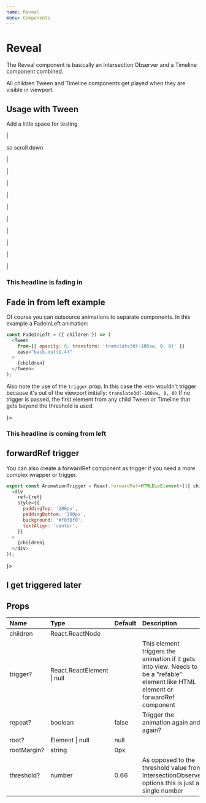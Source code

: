 ```yaml
---
name: Reveal
menu: Components
---
```




# Reveal

The Reveal component is basically an Intersection Observer and a Timeline component combined.

All children Tween and Timeline components get played when they are visible in viewport.



## Usage with Tween

Add a little space for testing





|

so scroll down

|

|

|

|

|

|

|

|

|

|

<Playground>
  <Reveal repeat>
    <Tween from={{ opacity: 0 }} duration={2}>
      <h3>This headline is fading in</h3>
    </Tween>
  </Reveal>
</Playground>

## Fade in from left example

Of course you can outsource animations to separate components. In this example a FadeInLeft animation:

```javascript
const FadeInLeft = ({ children }) => (
  <Tween
    from={{ opacity: 0, transform: 'translate3d(-100vw, 0, 0)' }}
    ease="back.out(1.4)"
  >
    {children}
  </Tween>
);
```

Also note the use of the `trigger` prop.
In this case the `<H3>` wouldn't trigger because it's out of the viewport initially: `translate3d(-100vw, 0, 0)`
If no trigger is passed, the first element from any child Tween or Timeline that gets beyond the threshold is used.

<Playground>
  <Reveal repeat trigger={<div />}>
    <FadeInLeft>
      <h3>This headline is coming from left</h3>
    </FadeInLeft>
  </Reveal>
</Playground>

## forwardRef trigger

You can also create a forwardRef component as trigger if you need a more complex wrapper or trigger.

```javascript
export const AnimationTrigger = React.forwardRef<HTMLDivElement>(({ children }, ref) => (
  <div
    ref={ref}
    style={{
      paddingTop: '200px',
      paddingBottom: '200px',
      background: '#f0f0f0',
      textAlign: 'center',
    }}
  >
    {children}
  </div>
));

```

<Playground>
  <Reveal repeat threshold={1} trigger={<AnimationTrigger />}>
    <RubberBand>
      <h2>I get triggered later</h2>
    </RubberBand>
  </Reveal>
</Playground>

## Props

| Name | Type | Default | Description |
| :-- | :-- | :-- | :-- |
| children | React.ReactNode |  |  |
| trigger? | React.ReactElement \| null |  | This element triggers the animation if it gets into view. Needs to be a "refable" element like HTML element or forwardRef component |
| repeat? | boolean | false | Trigger the animation again and again? |
| root? | Element \| null | null |  |
| rootMargin? | string | 0px |  |
| threshold? | number | 0.66 | As opposed to the threshold value from IntersectionObserver options this is just a single number |
